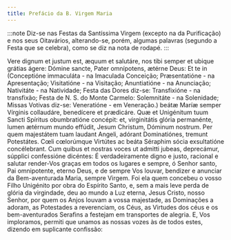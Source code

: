 ```yaml
---
title: Prefácio da B. Virgem Maria
---
```


:::note
Diz-se nas Festas da Santíssima Virgem (excepto na da Purificação) e nos seus
Oitavários, alterando-se, porém, algumas palavras (segundo a Festa que se
celebra), como se diz na nota de rodapé.
:::

<div class="side-by-side not-content">
  <span>
    Vere dignum et justum est, æquum et salutáre, nos tibi semper et ubique
    grátias ágere: Dómine sancte, Pater omnípotens, ætérne Deus: Et te in
    (Conceptióne immaculáta - na Imaculada Conceição; Præsentatióne - na
    Apresentação; Visitatióne - na Visitação; Anuntiatióne - na Anunciação;
    Nativitáte - na Natividade; Festa das Dores diz-se: Transfixióne - na
    transfixão; Festa de N. S. do Monte Carmelo: Solemnitáte - na Solenidade;
    Missas Votivas diz-se: Veneratióne - em Veneração.) beátæ Maríæ semper
    Vírginis collaudáre, benedícere et prædicáre. Quæ et Unigénitum tuum Sancti
    Spíritus obumbratióne concépit: et, virginitátis glória permanénte, lumen
    ætérnum mundo effúdit, Jesum Christum, Dóminum nostrum. Per quem majestátem
    tuam laudant Angeli, adórant Dominatiónes, tremunt Potestátes. Cœli
    cœlorúmque Virtútes ac beáta Séraphim sócia exsultatióne concélebrant. Cum
    quibus et nostras voces ut admitti jubeas, deprecámur, súpplici confessióne
    dicéntes:
  </span>
  <span>
    É verdadeiramente digno e justo, racional e salutar render-Vos graças em
    todos os lugares e sempre, ó Senhor santo, Pai omnipotente, eterno Deus, e
    de sempre Vos louvar, bendizer e anunciar da Bem-aventurada Maria, sempre
    Virgem. Foi ela quem concebeu o vosso Filho Unigénito por obra do Espírito
    Santo, e, sem a mais leve perda de glória da virgindade, deu ao mundo a Luz
    eterna, Jesus Cristo, nosso Senhor, por quem os Anjos louvam a vossa
    majestade, as Dominações a adoram, as Potestades a reverenciam, os Céus, as
    Virtudes dos céus e os bem-aventurados Serafins a festejam em transportes de
    alegria. E, Vos imploramos, permiti que unamos as nossas vozes às de todos
    estes, dizendo em suplicante confissão:
  </span>
</div>
